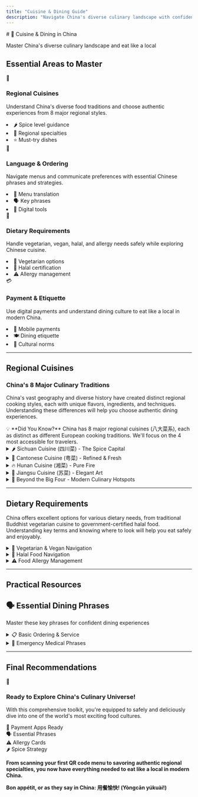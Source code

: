 ```yaml
---
title: "Cuisine & Dining Guide"
description: "Navigate China's diverse culinary landscape with confidence - from regional cuisines to dietary restrictions and payment methods."
---
```


<div className="hero-sunset">
  <div className="hero-content">
    # 🍜 Cuisine & Dining in China
    <p className="hero-subtitle">Master China's diverse culinary landscape and eat like a local</p>
  </div>
</div>

## Essential Areas to Master

<div className="accommodation-grid">
  <div className="accommodation-card">
    <div className="card-header" style={{background: 'linear-gradient(135deg, #ff9a9e 0%, #fecfef 100%)'}}>
      <div className="card-icon">🏮</div>
      <h3>Regional Cuisines</h3>
    </div>
    <div className="card-content">
      <p>Understand China's diverse food traditions and choose authentic experiences from 8 major regional styles.</p>
      <div className="feature-list">
        <li><span className="feature-icon">🌶️</span> Spice level guidance</li>
        <li><span className="feature-icon">📍</span> Regional specialties</li>
        <li><span className="feature-icon">⭐</span> Must-try dishes</li>
      </div>
    </div>
  </div>

  <div className="accommodation-card">
    <div className="card-header" style={{background: 'linear-gradient(135deg, #a8edea 0%, #fed6e3 100%)'}}>
      <div className="card-icon">💬</div>
      <h3>Language & Ordering</h3>
    </div>
    <div className="card-content">
      <p>Navigate menus and communicate preferences with essential Chinese phrases and strategies.</p>
      <div className="feature-list">
        <li><span className="feature-icon">📝</span> Menu translation</li>
        <li><span className="feature-icon">🗣️</span> Key phrases</li>
        <li><span className="feature-icon">📱</span> Digital tools</li>
      </div>
    </div>
  </div>

  <div className="accommodation-card">
    <div className="card-header" style={{background: 'linear-gradient(135deg, #ffecd2 0%, #fcb69f 100%)'}}>
      <div className="card-icon">🥗</div>
      <h3>Dietary Requirements</h3>
    </div>
    <div className="card-content">
      <p>Handle vegetarian, vegan, halal, and allergy needs safely while exploring Chinese cuisine.</p>
      <div className="feature-list">
        <li><span className="feature-icon">🌱</span> Vegetarian options</li>
        <li><span className="feature-icon">🕌</span> Halal certification</li>
        <li><span className="feature-icon">⚠️</span> Allergy management</li>
      </div>
    </div>
  </div>

  <div className="accommodation-card">
    <div className="card-header" style={{background: 'linear-gradient(135deg, #d299c2 0%, #fef9d7 100%)'}}>
      <div className="card-icon">💳</div>
      <h3>Payment & Etiquette</h3>
    </div>
    <div className="card-content">
      <p>Use digital payments and understand dining culture to eat like a local in modern China.</p>
      <div className="feature-list">
        <li><span className="feature-icon">📱</span> Mobile payments</li>
        <li><span className="feature-icon">🍽️</span> Dining etiquette</li>
        <li><span className="feature-icon">🤝</span> Cultural norms</li>
      </div>
    </div>
  </div>
</div>

---

## Regional Cuisines

<div className="region-card">

### China's 8 Major Culinary Traditions

China's vast geography and diverse history have created distinct regional cooking styles, each with unique flavors, ingredients, and techniques. Understanding these differences will help you choose authentic dining experiences.

<div className="pro-tip">
💡 **Did You Know?** China has 8 major regional cuisines (八大菜系), each as distinct as different European cooking traditions. We'll focus on the 4 most accessible for travelers.
</div>

</div>

<details>
<summary className="custom-summary rose">
<span>🌶️ Sichuan Cuisine (四川菜) - The Spice Capital</span>
</summary>

<div className="screenshot-gallery">
  <div className="screenshot-item">
    <a className="food-screenshot" href="https://image.baidu.com/search/detail?adpicid=0&b_applid=10219246663556192652&bdtype=0&commodity=&copyright=&cs=1278750085%2C3723480623&di=7500620934571622401&fr=click-pic&fromurl=http%253A%252F%252Fbaijiahao.baidu.com%252Fs%253Fid%253D1829010116230130352%2526wfr%253Dspider%2526for%253Dpc&gsm=1e&hd=&height=0&hot=&ic=&ie=utf-8&imgformat=&imgratio=&imgspn=0&is=0%2C0&isImgSet=&latest=&lid=a65f16d0017c3a62&lm=&objurl=https%253A%252F%252Fcopyright.bdstatic.com%252Fvcg%252Fcreative%252F033d88bc115257dc1f6a1f9b6b34c4b1.jpg%2540wm_1%252Ck_cGljX2JqaHdhdGVyLmpwZw%253D%253D&os=2983594560%2C994488656&pd=image_content&pi=0&pn=6&rn=1&simid=3488619421%2C524791963&tn=baiduimagedetail&width=0&word=%E9%BA%BB%E5%A9%86%E8%B1%86%E8%85%90&z=" data-tooltip="Click to view source" target="_blank" rel="noopener">
    <img src="/img/food/mapo-tofu.jpg" alt="Sichuan Mapo Tofu" />
    </a>
    <div className="screenshot-caption">
      <h5>Mapo Tofu (麻婆豆腐)</h5>
      <p>Signature málà flavor - spicy and numbing</p>
    </div>
  </div>
  <div className="screenshot-item">
    <a className="food-screenshot" href="https://image.baidu.com/search/detail?adpicid=0&b_applid=9163540029620052125&bdtype=0&commodity=&copyright=&cs=3235129303%2C1066691177&di=7500620934571622401&fr=click-pic&fromurl=http%253A%252F%252Fm.dianping.com%252Fugcdetail%252F321322082%253FsceneType%253D0%2526bizType%253D29%2526msource%253Dbaiduappugc&gsm=1e&hd=&height=0&hot=&ic=&ie=utf-8&imgformat=&imgratio=&imgspn=0&is=570745535%2C2535970578&isImgSet=&latest=&lid=&lm=&objurl=https%253A%252F%252Fqcloud.dpfile.com%252Fpc%252FG2TWPt7s10Tvtq9ZGLvEJlQ8txI9AznshRuqsujfpfaXTyzltWS0cMQz64oljHcX.jpg&os=570745535%2C2535970578&pd=image_content&pi=0&pn=5&rn=1&simid=3235129303%2C1066691177&tn=baiduimagedetail&width=0&word=%E7%81%AB%E9%94%85&z=" data-tooltip="Click to view source" target="_blank" rel="noopener"><img src="/img/food/hotpot.jpg" alt="Sichuan Hot Pot" /></a>
    <div className="screenshot-caption">
      <h5>Hot Pot (火锅)</h5>
      <p>Interactive communal dining experience</p>
    </div>
  </div>
</div>

**Spice Level:** 🌶️🌶️🌶️ **Very Hot** | **Difficulty:** Beginner-friendly

**Signature Flavor:** <span className="chinese-phrase">Málà (麻辣)</span> - the unique combination of fiery chilies and numbing Sichuan peppercorns that creates a tingling sensation on your tongue.

<div className="payment-table-container">
| Dish | Chinese | Description | Spice Level |
|------|---------|-------------|-------------|
| **Mapo Tofu** | <span className="chinese-phrase">麻婆豆腐</span> | Silky tofu in spicy fermented bean sauce | 🌶️🌶️🌶️ |
| **Kung Pao Chicken** | <span className="chinese-phrase">宫保鸡丁</span> | Sweet, sour, and spicy stir-fry with peanuts | 🌶️🌶️ |
| **Hot Pot** | <span className="chinese-phrase">火锅</span> | Interactive communal dining experience | Variable |
| **Dan Dan Noodles** | <span className="chinese-phrase">担担面</span> | Street-style noodles with sesame and chili | 🌶️🌶️ |
</div>

<div className="online-option">
<span className="online-icon">💡</span>
<strong>Regional Tip:</strong> Chengdu style uses more vegetable oil (milder), while Chongqing style uses beef tallow (more intense).
</div>

</details>

<details>
<summary className="custom-summary green">
<span>🦆 Cantonese Cuisine (粤菜) - Refined & Fresh</span>
</summary>

**Spice Level:** 🌿 **Mild** | **Difficulty:** Very beginner-friendly

**Philosophy:** Emphasizes the natural flavors of fresh, high-quality ingredients with minimal seasoning and gentle cooking methods.

<div className="payment-table-container">
| Dish | Chinese | Description | Best Time |
|------|---------|-------------|----------|
| **Dim Sum** | <span className="chinese-phrase">点心</span> | Small plates including har gow and char siu bao | Morning/Lunch |
| **Steamed Fish** | <span className="chinese-phrase">清蒸鱼</span> | Fresh fish with ginger and soy sauce | Dinner |
| **Roast Duck** | <span className="chinese-phrase">烧鸭</span> | Crispy skin with tender meat | Anytime |
| **Claypot Rice** | <span className="chinese-phrase">煲仔饭</span> | Rice cooked in clay pot with toppings | Dinner |
</div>

<div className="online-option">
<span className="online-icon">🔍</span>
<strong>Finding Authentic Places:</strong> Look for busy, noisy restaurants with rapid turnover - that's where locals eat their dim sum.
</div>

</details>

<details>
<summary className="custom-summary orange">
<span>🔥 Hunan Cuisine (湘菜) - Pure Fire</span>
</summary>

**Spice Level:** 🌶️🌶️🌶️🌶️ **Extremely Hot** | **Difficulty:** Advanced

**Signature Style:** Pure, intense heat without the numbing sensation of Sichuan cuisine. Known for bold, rustic flavors.

<div className="payment-table-container">
| Dish | Chinese | Description | Heat Level |
|------|---------|-------------|------------|
| **Fish Head with Chili** | <span className="chinese-phrase">剁椒鱼头</span> | Dramatic presentation, Instagram-worthy | 🌶️🌶️🌶️🌶️ |
| **Chairman Mao's Red Braised Pork** | <span className="chinese-phrase">毛氏红烧肉</span> | Historical dish, sweet and savory | 🌶️ |
| **Spicy Stir-fried Pork** | <span className="chinese-phrase">辣椒炒肉</span> | Simple but perfectly executed | 🌶️🌶️🌶️ |
</div>

:::warning Heat Warning
Hunan cuisine is often spicier than Sichuan - start with milder dishes if you're not used to extreme heat.
:::

</details>

<details>
<summary className="custom-summary blue">
<span>🎨 Jiangsu Cuisine (苏菜) - Elegant Art</span>
</summary>

**Spice Level:** 🍯 **Sweet & Mild** | **Difficulty:** Beginner-friendly

**Signature Style:** Refined, elegant cuisine known for exceptional knife skills, beautiful presentation, and subtle sweetness. Often served at formal banquets.

<div className="payment-table-container">
| Dish | Chinese | Description | Occasion |
|------|---------|-------------|----------|
| **Lion's Head** | <span className="chinese-phrase">狮子头</span> | Large, tender meatballs in clear broth | Family dinner |
| **Nanjing Salted Duck** | <span className="chinese-phrase">盐水鸭</span> | Local Nanjing specialty, delicate flavor | Casual dining |
| **Sweet & Sour Fish** | <span className="chinese-phrase">糖醋鱼</span> | Perfect balance of flavors | Formal dinner |
</div>

<div className="online-option">
<span className="online-icon">💰</span>
<strong>What to Expect:</strong> Exceptional presentation, refined flavors, and higher prices due to the skill required.
</div>

</details>

<details>
<summary className="custom-summary lime">
<span>🍃 Beyond the Big Four - Modern Culinary Hotspots</span>
</summary>

<div className="accommodation-grid">
  <div className="accommodation-card">
    <div className="card-header" style={{background: 'linear-gradient(135deg, #ffeaa7 0%, #fab1a0 100%)'}}>
      <div className="card-icon">🏙️</div>
      <h3>Shanghai Cuisine</h3>
    </div>
    <div className="card-content">
      <p>Rich, umami-packed flavors with soy sauce, sugar, and rice wine</p>
      <div className="feature-list">
        <li><span className="chinese-phrase">小笼包</span> <span className="translation">Soup Dumplings</span></li>
        <li><span className="chinese-phrase">红烧肉</span> <span className="translation">Red Braised Pork</span></li>
      </div>
    </div>
  </div>

  <div className="accommodation-card">
    <div className="card-header" style={{background: 'linear-gradient(135deg, #a29bfe 0%, #74b9ff 100%)'}}>
      <div className="card-icon">🐪</div>
      <h3>Xinjiang Cuisine</h3>
    </div>
    <div className="card-content">
      <p>Central Asian influences with robust, fragrant spices</p>
      <div className="feature-list">
        <li><span className="chinese-phrase">大盘鸡</span> <span className="translation">Big Plate Chicken</span></li>
        <li><span className="chinese-phrase">羊肉串</span> <span className="translation">Lamb Kebabs</span></li>
      </div>
    </div>
  </div>

  <div className="accommodation-card">
    <div className="card-header" style={{background: 'linear-gradient(135deg, #00b894 0%, #55a3ff 100%)'}}>
      <div className="card-icon">🌸</div>
      <h3>Yunnan Cuisine</h3>
    </div>
    <div className="card-content">
      <p>Unique blend of Chinese and Southeast Asian flavors</p>
      <div className="feature-list">
        <li><span className="chinese-phrase">过桥米线</span> <span className="translation">Crossing Bridge Noodles</span></li>
        <li>Wild mushrooms and fresh herbs</li>
      </div>
    </div>
  </div>
</div>

</details>

---

## Dietary Requirements

<div className="region-card">

China offers excellent options for various dietary needs, from traditional Buddhist vegetarian cuisine to government-certified halal food. Understanding key terms and knowing where to look will help you eat safely and enjoyably.

</div>

<details>
<summary className="custom-summary green">
<span>🌱 Vegetarian & Vegan Navigation</span>
</summary>

China has a rich Buddhist vegetarian tradition with over 3,000 dedicated vegetarian restaurants nationwide. However, navigating vegetarian options requires knowledge of potential pitfalls.

### Key Vocabulary

<div className="payment-table-container">
| Chinese | Pinyin | English | When to Use |
|---------|--------|---------|-------------|
| <span className="chinese-phrase">素食</span> | <span className="pinyin">sùshí</span> | <span className="translation">Vegetarian</span> | General dietary preference |
| <span className="chinese-phrase">纯素</span> | <span className="pinyin">chún sù</span> | <span className="translation">Vegan</span> | Strict plant-based diet |
| <span className="chinese-phrase">素菜</span> | <span className="pinyin">sùcài</span> | <span className="translation">Vegetarian dishes</span> | Ordering from menu |
| <span className="chinese-phrase">全素</span> | <span className="pinyin">quán sù</span> | <span className="translation">Completely vegetarian</span> | Emphasizing no animal products |
</div>

:::warning Common Pitfalls
**Be Aware Of:**
- Vegetable dishes often cooked in lard (<span className="chinese-phrase">猪油</span>)
- Broths frequently contain meat or fish stock
- "No meat visible" doesn't guarantee vegetarian preparation
- Buddhist vegetarian excludes garlic, onions, and other "pungent" vegetables
:::

### 🍽️ Top 5 Safe Vegetarian Dishes

<div className="platform-comparison">
  <div className="platform-card recommended">
    <div className="platform-header">
      <div className="platform-info">
        <h4><span className="chinese-phrase">地三鲜</span></h4>
        <div className="platform-badge best">⭐⭐⭐⭐⭐ Safe</div>
      </div>
    </div>
    <div className="platform-features">
      <div className="feature-row">
        <span className="feature-label">English</span>
        <span className="feature-value translation">Three Fresh Treasures</span>
      </div>
      <div className="feature-row">
        <span className="feature-label">Ingredients</span>
        <span className="feature-value">Potato, eggplant, bell pepper</span>
      </div>
      <div className="feature-row">
        <span className="feature-label">Why Safe</span>
        <span className="feature-value accepted">Usually vegetable oil</span>
      </div>
    </div>
  </div>

  <div className="platform-card">
    <div className="platform-header">
      <div className="platform-info">
        <h4><span className="chinese-phrase">拍黄瓜</span></h4>
        <div className="platform-badge best">⭐⭐⭐⭐⭐ Safe</div>
      </div>
    </div>
    <div className="platform-features">
      <div className="feature-row">
        <span className="feature-label">English</span>
        <span className="feature-value translation">Smashed Cucumber</span>
      </div>
      <div className="feature-row">
        <span className="feature-label">Style</span>
        <span className="feature-value">Cold, refreshing</span>
      </div>
      <div className="feature-row">
        <span className="feature-label">Safety</span>
        <span className="feature-value accepted">Always safe</span>
      </div>
    </div>
  </div>

  <div className="platform-card">
    <div className="platform-header">
      <div className="platform-info">
        <h4><span className="chinese-phrase">西红柿炒鸡蛋</span></h4>
        <div className="platform-badge good">⭐⭐⭐⭐ Good</div>
      </div>
    </div>
    <div className="platform-features">
      <div className="feature-row">
        <span className="feature-label">English</span>
        <span className="feature-value translation">Tomato Scrambled Eggs</span>
      </div>
      <div className="feature-row">
        <span className="feature-label">Type</span>
        <span className="feature-value">Lacto-ovo vegetarian</span>
      </div>
      <div className="feature-row">
        <span className="feature-label">Popularity</span>
        <span className="feature-value accepted">Classic home dish</span>
      </div>
    </div>
  </div>
</div>

<div className="online-option">
<span className="online-icon">🔍</span>
<strong>Finding Vegetarian Restaurants:</strong> Use <span className="chinese-phrase">素食</span> or <span className="chinese-phrase">素菜</span> in food apps like Dianping, or look for Buddhist temples (寺庙) with vegetarian canteens.
</div>

</details>

<details>
<summary className="custom-summary lime">
<span>🕌 Halal Food Navigation</span>
</summary>

Every Chinese city has Halal restaurants - look for green signs with Arabic script!

### 🔍 How to Identify Halal Food

<div className="payment-table-container">
| Sign | Meaning | Reliability |
|------|---------|-------------|
| **<span className="chinese-phrase">清真</span>** | Government-certified Halal | ✅ 100% Reliable |
| Green signage + Arabic | Muslim-owned business | ✅ Very Reliable |
| Near mosques | Likely Halal | ✅ Usually Safe |
</div>

### 🍖 Best Halal Cuisines to Try

<div className="accommodation-grid">
  <div className="accommodation-card">
    <div className="card-header" style={{background: 'linear-gradient(135deg, #00b894 0%, #00cec9 100%)'}}>
      <div className="card-icon">🐑</div>
      <h3>Xinjiang Uyghur</h3>
    </div>
    <div className="card-content">
      <div className="feature-list">
        <li><span className="chinese-phrase">羊肉串</span> <span className="translation">Lamb kebabs</span></li>
        <li><span className="chinese-phrase">大盘鸡</span> <span className="translation">Big plate chicken</span></li>
      </div>
    </div>
  </div>

  <div className="accommodation-card">
    <div className="card-header" style={{background: 'linear-gradient(135deg, #6c5ce7 0%, #a29bfe 100%)'}}>
      <div className="card-icon">🍜</div>
      <h3>Hui Muslim</h3>
    </div>
    <div className="card-content">
      <div className="feature-list">
        <li><span className="chinese-phrase">牛肉面</span> <span className="translation">Beef noodles</span></li>
        <li><span className="chinese-phrase">拉面</span> <span className="translation">Hand-pulled noodles</span></li>
      </div>
    </div>
  </div>
</div>

<div className="online-option">
<span className="online-icon">📍</span>
<strong>Best Locations:</strong> Historic Muslim Quarters (every major city has one), near major mosques, Lanzhou Lamian shops, or search "<span className="chinese-phrase">清真</span>" in food apps.
</div>

</details>

<details>
<summary className="custom-summary orange">
<span>⚠️ Food Allergy Management</span>
</summary>

Managing food allergies in China requires vigilance and clear communication, as cultural understanding of severe allergies may be limited.

### Critical Communication Strategy

**The Golden Rule**: Be direct and emphasize medical severity

**Key Phrase Structure**:
- Use <span className="chinese-phrase">过敏</span> (<span className="pinyin">guòmǐn</span>) for "allergy"
- Emphasize consequences: "If I eat [allergen], I will go to the hospital"
- <span className="chinese-phrase">如果我吃 [过敏源]，我就会去医院</span>

### Essential Allergy Communication Cards

<div className="platform-comparison">
  <div className="platform-card">
    <div className="platform-header">
      <div className="platform-info">
        <h4>🥜 Peanut Allergy</h4>
        <div className="platform-badge best">Critical</div>
      </div>
    </div>
    <div className="platform-features">
      <div className="feature-row">
        <span className="feature-label">Chinese</span>
        <span className="feature-value chinese-phrase">花生过敏</span>
      </div>
      <div className="feature-row">
        <span className="feature-label">High Risk</span>
        <span className="feature-value declined">Peanut oil widespread</span>
      </div>
      <div className="feature-row">
        <span className="feature-label">Ask About</span>
        <span className="feature-value">Cooking oil type</span>
      </div>
    </div>
  </div>

  <div className="platform-card">
    <div className="platform-header">
      <div className="platform-info">
        <h4>🦐 Shellfish Allergy</h4>
        <div className="platform-badge good">Manageable</div>
      </div>
    </div>
    <div className="platform-features">
      <div className="feature-row">
        <span className="feature-label">Chinese</span>
        <span className="feature-value chinese-phrase">海鲜过敏</span>
      </div>
      <div className="feature-row">
        <span className="feature-label">Communication</span>
        <span className="feature-value accepted">Generally clear</span>
      </div>
      <div className="feature-row">
        <span className="feature-label">Key Terms</span>
        <span className="feature-value">虾/螃蟹/贝类</span>
      </div>
    </div>
  </div>
</div>

### Template Warning Card

<div className="legal-requirement">
  <div className="requirement-icon">⚠️</div>
  <div className="requirement-content">
    <h3>食物过敏警告 (FOOD ALLERGY WARNING)</h3>
    <p><span className="chinese-phrase">我对 [ALLERGEN] 严重过敏。如果食用，我可能会有生命危险。<br/>请确保我的食物里完全没有任何 [ALLERGEN]，<br/>并且所有厨具和台面都已彻底清洗。谢谢！</span></p>
  </div>
</div>

</details>

---

## Practical Resources

<div className="hero-golden">
  <div className="hero-content">
    <h2 className="hero-title">🗣️ Essential Dining Phrases</h2>
    <p className="hero-subtitle">Master these key phrases for confident dining experiences</p>
  </div>
</div>

<details>
<summary className="custom-summary blue">
<span>📋 Basic Ordering & Service</span>
</summary>

<div className="payment-table-container">
| Category | Chinese | Pinyin | English | Usage Context |
|----------|---------|--------|---------|---------------|
| **Basic Ordering** | <span className="chinese-phrase">我想要这个</span> | <span className="pinyin">Wǒ xiǎng yào zhège</span> | <span className="translation">I want this</span> | Point at dish or picture |
| | <span className="chinese-phrase">有菜单吗？</span> | <span className="pinyin">Yǒu càidān ma?</span> | <span className="translation">Do you have a menu?</span> | Looking for paper menu |
| | <span className="chinese-phrase">这个多少钱？</span> | <span className="pinyin">Zhège duōshao qián?</span> | <span className="translation">How much is this?</span> | Asking for price |
| | <span className="chinese-phrase">可以不要辣吗？</span> | <span className="pinyin">Kěyǐ bùyào là ma?</span> | <span className="translation">Can you make it not spicy?</span> | Request mild food |
| **Taste Preferences** | <span className="chinese-phrase">不要太咸</span> | <span className="pinyin">Bùyào tài xián</span> | <span className="translation">Not too salty</span> | Control saltiness |
| | <span className="chinese-phrase">少放油</span> | <span className="pinyin">Shǎo fàng yóu</span> | <span className="translation">Less oil please</span> | Request less oil |
| | <span className="chinese-phrase">要中辣</span> | <span className="pinyin">Yào zhōng là</span> | <span className="translation">Medium spicy</span> | Moderate spice level |
| **Payment** | <span className="chinese-phrase">买单</span> | <span className="pinyin">Mǎidān</span> | <span className="translation">Check please</span> | Request bill |
| | <span className="chinese-phrase">微信支付</span> | <span className="pinyin">Wēixìn zhīfù</span> | <span className="translation">WeChat Pay</span> | Mobile payment |
</div>

</details>

<details>
<summary className="custom-summary rose">
<span>🚨 Emergency Medical Phrases</span>
</summary>

<div className="payment-table-container">
| Emergency Situation | Chinese | Pinyin | English |
|---------------------|---------|--------|---------|
| **Call for Help** | <span className="chinese-phrase">救命！</span> | <span className="pinyin">Jiùmìng!</span> | <span className="translation">Help!</span> |
| | <span className="chinese-phrase">叫救护车！</span> | <span className="pinyin">Jiào jiùhùchē!</span> | <span className="translation">Call an ambulance!</span> |
| | <span className="chinese-phrase">我需要医生</span> | <span className="pinyin">Wǒ xūyào yīshēng</span> | <span className="translation">I need a doctor</span> |
| | <span className="chinese-phrase">请打120</span> | <span className="pinyin">Qǐng dǎ yī èr líng</span> | <span className="translation">Please call 120 (emergency)</span> |
| **Medical Conditions** | <span className="chinese-phrase">我有严重过敏反应</span> | <span className="pinyin">Wǒ yǒu yánzhòng guòmǐn fǎnyìng</span> | <span className="translation">I'm having a severe allergic reaction</span> |
| | <span className="chinese-phrase">我不会说中文</span> | <span className="pinyin">Wǒ bù huì shuō zhōngwén</span> | <span className="translation">I don't speak Chinese</span> |
| | <span className="chinese-phrase">请找翻译</span> | <span className="pinyin">Qǐng zhǎo fānyì</span> | <span className="translation">Please find a translator</span> |
</div>

### Emergency Contact Numbers

<div className="accommodation-grid">
  <div className="accommodation-card">
    <div className="card-header" style={{background: 'linear-gradient(135deg, #e17055 0%, #fdcb6e 100%)'}}>
      <div className="card-icon">🚔</div>
      <h3>Police: 110</h3>
    </div>
    <div className="card-content">
      <p><span className="chinese-phrase">警察</span> (<span className="pinyin">jǐngchá</span>)</p>
      <p>Crime, theft, security issues</p>
    </div>
  </div>

  <div className="accommodation-card">
    <div className="card-header" style={{background: 'linear-gradient(135deg, #d63031 0%, #e84393 100%)'}}>
      <div className="card-icon">🚑</div>
      <h3>Medical: 120</h3>
    </div>
    <div className="card-content">
      <p><span className="chinese-phrase">急救</span> (<span className="pinyin">jíjiù</span>)</p>
      <p>Medical emergencies, ambulance</p>
    </div>
  </div>

  <div className="accommodation-card">
    <div className="card-header" style={{background: 'linear-gradient(135deg, #fd79a8 0%, #e84393 100%)'}}>
      <div className="card-icon">🔥</div>
      <h3>Fire: 119</h3>
    </div>
    <div className="card-content">
      <p><span className="chinese-phrase">消防队</span> (<span className="pinyin">xiāofángduì</span>)</p>
      <p>Fire, gas leaks, rescue situations</p>
    </div>
  </div>
</div>

</details>

---

## Final Recommendations

<div className="conclusion-banner">
  <div className="conclusion-icon">🍜</div>
  <div className="conclusion-content">
    <h3>Ready to Explore China's Culinary Universe!</h3>
    <p>With this comprehensive toolkit, you're equipped to safely and deliciously dive into one of the world's most exciting food cultures.</p>
    <div className="quick-checklist">
      <div className="checklist-item">📱 Payment Apps Ready</div>
      <div className="checklist-item">🗣️ Essential Phrases</div>
      <div className="checklist-item">⚠️ Allergy Cards</div>
      <div className="checklist-item">🌶️ Spice Strategy</div>
    </div>
  </div>
</div>

**From scanning your first QR code menu to savoring authentic regional specialties, you now have everything needed to eat like a local in modern China.**

**Bon appétit, or as they say in China: <span className="chinese-phrase">用餐愉快!</span> (<span className="pinyin">Yòngcān yúkuài!</span>)** 